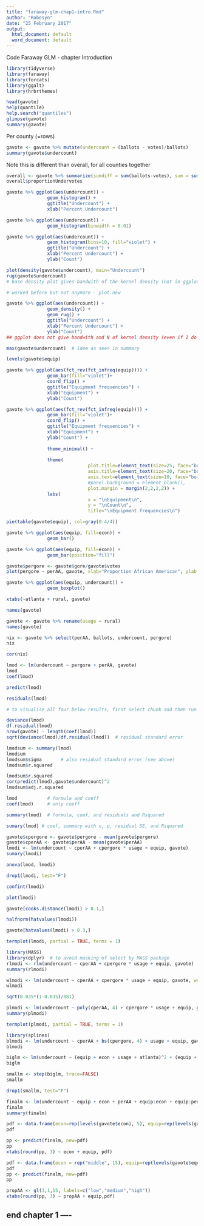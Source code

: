 ```yaml
---
title: "faraway-glm-chap1-intro.Rmd"
author: "Robesyn"
date: "25 February 2017"
output:
  html_document: default
  word_document: default
---
```


Code Faraway GLM - chapter Introduction

```r
library(tidyverse)
library(faraway)
library(forcats)
library(ggalt)
library(hrbrthemes)
```

```r
head(gavote)
help(quantile)
help.search("quantiles")
glimpse(gavote)
summary(gavote)
```

Per county (=rows)
```r
gavote <- gavote %>% mutate(undercount = (ballots - votes)/ballots)
summary(gavote$undercount)
```


Note this is different than overall, for all counties together
```r
overall <- gavote %>% summarize(sumdiff = sum(ballots-votes), sum = sum(ballots), proportionUndervotes = round(sumdiff/sum,3) )
overall$proportionUndervotes
```

```r
gavote %>% ggplot(aes(undercount)) +
               geom_histogram() +
               ggtitle("Undercount") +
               xlab("Percent Undercount")
```

```r
gavote %>% ggplot(aes(undercount)) + 
               geom_histogram(binwidth = 0.01)   
```

```r
gavote %>% ggplot(aes(undercount)) +
               geom_histogram(bins=10, fill="violet") +
               ggtitle("Undercount") +
               xlab("Percent Undercount") +
               ylab("Count")
```

```r
plot(density(gavote$undercount), main="Undercount") 
rug(gavote$undercount)
# base density plot gives bandwith of the kernel density (not in ggplot!)

# worked before but not anymore - plot.new 
```
```r
gavote %>% ggplot(aes(undercount)) +
               geom_density() +
               geom_rug() +
               ggtitle("Undercount") +
               xlab("Percent Undercount") +
               ylab("Count")   
## ggplot does not give bandwith and N of kernel density (even if I do not give xlab)
```

```r
max(gavote$undercount)  # idem as seen in summary
```

```r
levels(gavote$equip)
```

```r
gavote %>% ggplot(aes(fct_rev(fct_infreq(equip)))) +
               geom_bar(fill="violet")+ 
               coord_flip() +
               ggtitle("Equipment frequencies") +
               xlab("Equipment") +
               ylab("Count") 
```

```r
gavote %>% ggplot(aes(fct_rev(fct_infreq(equip)))) +
               geom_bar(fill="violet")+ 
               coord_flip() +
               ggtitle("Equipment frequencies") +
               xlab("Equipment") +
               ylab("Count") + 
               
               theme_minimal() +
               
               theme( 
                              plot.title=element_text(size=25, face="bold"),
                              axis.title=element_text(size=20, face="bold"),
                              axis.text=element_text(size=18, face="bold"),
                              #panel.background = element_blank(),
                              plot.margin = margin(2,2,2,2)) +
               labs(
                              x = "\nEquipment\n",
                              y = "\nCount\n",
                              title="\nEquipment frequencies\n")  
```


```r
pie(table(gavote$equip), col=gray(0:4/4))
```
```r
gavote %>% ggplot(aes(equip, fill=econ)) +
               geom_bar()

gavote %>% ggplot(aes(equip, fill=econ)) +
               geom_bar(position="fill")
```
```r
gavote$pergore <- gavote$gore/gavote$votes 
plot(pergore ~ perAA, gavote, xlab="Proportion African American", ylab = "Proportion for Gore", pch=20, col="blue")
```
```r
gavote %>% ggplot(aes(equip, undercount)) + 
               geom_boxplot() 
```

```r
xtabs(~atlanta + rural, gavote)
```

```r
names(gavote)
```
```r
gavote <- gavote %>% rename(usage = rural)
names(gavote)
```

```r
nix <- gavote %>% select(perAA, ballots, undercount, pergore)
nix
```


```r
cor(nix)
```

```r
lmod <- lm(undercount ~ pergore + perAA, gavote)
lmod
coef(lmod)
```
```r
predict(lmod)
```

```r
residuals(lmod)
```
```r
# to visualise all four below results, first select chunk and then run

deviance(lmod)
df.residual(lmod)
nrow(gavote) - length(coef(lmod))
sqrt(deviance(lmod)/df.residual(lmod))  # residual standard error
```

```r
lmodsum <- summary(lmod)
lmodsum
lmodsum$sigma       # also residual standard error (see above)
lmodsum$r.squared
```

```r
lmodsum$r.squared
cor(predict(lmod),gavote$undercount)^2  
lmodsum$adj.r.squared
```

```r
lmod           # formula and coeff
coef(lmod)     # only coeff

summary(lmod)  # formula, coef, and residuals and Rsquared
```

```r
sumary(lmod) # coef, summary with n, p, residual SE, and Rsquared           # library(faraway)
```
```r
gavote$cpergore <- gavote$pergore - mean(gavote$pergore)
gavote$cperAA <- gavote$perAA - mean(gavote$perAA)
lmodi <- lm(undercount ~ cperAA + cpergore * usage + equip, gavote)
sumary(lmodi)
```

```r
anova(lmod, lmodi)
```

```r
drop1(lmodi, test="F")
```

```r
confint(lmodi)
```
```r
plot(lmodi)
```

```r
gavote[cooks.distance(lmodi) > 0.1,]
```

```r
halfnorm(hatvalues(lmodi))
```

```r
gavote[hatvalues(lmodi) > 0.3,]
```

```r
termplot(lmodi, partial = TRUE, terms = 1)
```

```r
library(MASS)
library(dplyr)  # to avoid masking of select by MASS package
rlmodi <- rlm(undercount ~ cperAA + cpergore * usage + equip, gavote)
summary(rlmodi)
```

```r
wlmodi <- lm(undercount ~ cperAA + cpergore * usage + equip, gavote, weights=ballots)
wlmodi
```

```r
sqrt(0.035*(1-0.035)/881)
```
```r
plmodi <- lm(undercount ~ poly(cperAA, 4) + cpergore * usage + equip, gavote)
summary(plmodi)
```

```r
termplot(plmodi, partial = TRUE, terms = 1)
```

```r
library(splines)
blmodi <- lm(undercount ~ cperAA + bs(cpergore, 4) + usage + equip, gavote)
blmodi
```

```r
biglm <- lm(undercount ~ (equip + econ + usage + atlanta)^2 + (equip + econ + usage + atlanta)*(perAA + pergore), gavote)
biglm
```
```r
smallm <- step(biglm, trace=FALSE)
smallm
```
```r
drop1(smallm, test="F")
```

```r
finalm <- lm(undercount ~ equip + econ + perAA + equip:econ + equip:perAA, gavote)
finalm
summary(finalm)
```

```r
pdf <- data.frame(econ=rep(levels(gavote$econ), 5), equip=rep(levels(gavote$equip), rep(3,5)), perAA=0.233)
pdf

pp <- predict(finalm, new=pdf)
pp 
xtabs(round(pp, 3) ~ econ + equip, pdf)
```
```r
pdf <- data.frame(econ = rep("middle", 15), equip=rep(levels(gavote$equip), rep(3,5)), perAA=rep(c(.11, 0.23,0.35), 5))
pdf
pp <- predict(finalm, new=pdf)
pp
```

```r
propAA <- gl(3,1,15, labels=c("low","medium","high"))
xtabs(round(pp, 3) ~ propAA + equip,pdf)
```

## end chapter 1 ----




